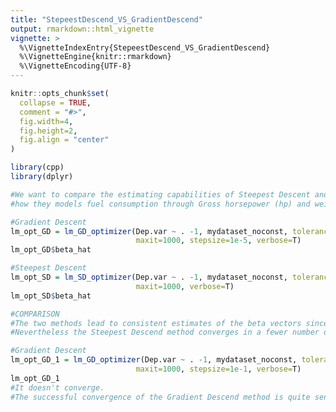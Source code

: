 ```yaml
---
title: "StepeestDescend_VS_GradientDescend"
output: rmarkdown::html_vignette
vignette: >
  %\VignetteIndexEntry{StepeestDescend_VS_GradientDescend}
  %\VignetteEngine{knitr::rmarkdown}
  %\VignetteEncoding{UTF-8}
---
```


```r
knitr::opts_chunk$set(
  collapse = TRUE,
  comment = "#>",
  fig.width=4, 
  fig.height=2,
  fig.align = "center"
)
```

```r
library(cpp)
library(dplyr)

#We want to compare the estimating capabilities of Steepest Descent and the Gradient Descent functions for estimating a Linear Regression models with real data
#how they models fuel consumption through Gross horsepower (hp) and weight (wt)

#Gradient Descent
lm_opt_GD = lm_GD_optimizer(Dep.var ~ . -1, mydataset_noconst, tolerance=1e-3, 
                            maxit=1000, stepsize=1e-5, verbose=T)
lm_opt_GD$beta_hat

#Steepest Descent
lm_opt_SD = lm_SD_optimizer(Dep.var ~ . -1, mydataset_noconst, tolerance=1e-3, 
                            maxit=1000, verbose=T)
lm_opt_SD$beta_hat

#COMPARISON
#The two methods lead to consistent estimates of the beta vectors since their values are quite close to the true ones we used to simulate data
#Nevertheless the Steepest Descend method converges in a fewer number of iterations than the Gradient Descend. We could expect this result from their mathematical formulation: the Steepest Descent descents in the direction of the largest directional derivative, Gradient Descent only cares about descent in the negative gradient direction.

#Gradient Descent
lm_opt_GD_1 = lm_GD_optimizer(Dep.var ~ . -1, mydataset_noconst, tolerance=1e-3, 
                            maxit=1000, stepsize=1e-1, verbose=T)
lm_opt_GD_1
#It doesn't converge.
#The successful convergence of the Gradient Descend method is quite sensible to even small variations of the learning rate parameter as show

```
